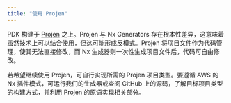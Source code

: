 ```yaml
---
title: "使用 Projen"
---
```





PDK 构建于 [Projen](https://projen.io/) 之上。Projen 与 Nx Generators 存在根本性差异，这意味着虽然技术上可以结合使用，但这可能形成反模式。Projen 将项目文件作为代码管理，使其无法直接修改，而 Nx 生成器则一次性生成项目文件后，代码可自由修改。

若希望继续使用 Projen，可自行实现所需的 Projen 项目类型。要遵循 AWS 的 Nx 插件模式，可运行我们的生成器或查阅 GitHub 上的源码，了解目标项目类型的构建方式，并利用 Projen 的原语实现相关部分。
